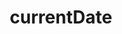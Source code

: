 ---
title: currentDate
description: currentDate
sidebar:
  label: currentDate
  order: 1
  badge:
    text: Outdated
    variant: caution
---